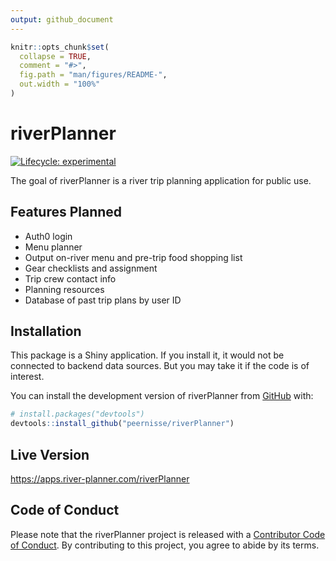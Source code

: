 ```yaml
---
output: github_document
---
```


<!-- README.md is generated from README.Rmd. Please edit that file -->

```r
knitr::opts_chunk$set(
  collapse = TRUE,
  comment = "#>",
  fig.path = "man/figures/README-",
  out.width = "100%"
)
```

# riverPlanner

<!-- badges: start -->
[![Lifecycle: experimental](https://img.shields.io/badge/lifecycle-experimental-orange.svg)](https://lifecycle.r-lib.org/articles/stages.html#experimental)
<!-- badges: end -->

The goal of riverPlanner is a river trip planning application for public use.

## Features Planned

* Auth0 login
* Menu planner
* Output on-river menu and pre-trip food shopping list
* Gear checklists and assignment
* Trip crew contact info
* Planning resources
* Database of past trip plans by user ID

## Installation

This package is a Shiny application. If you install it, it would not be connected to backend data sources. But you may take it if the code is of interest.

You can install the development version of riverPlanner from [GitHub](https://github.com/) with:

``` r
# install.packages("devtools")
devtools::install_github("peernisse/riverPlanner")
```

## Live Version

[https://apps.river-planner.com/riverPlanner](https://apps.river-planner.com/riverPlanner)

## Code of Conduct

Please note that the riverPlanner project is released with a [Contributor Code of Conduct](https://contributor-covenant.org/version/2/1/CODE_OF_CONDUCT.html). By contributing to this project, you agree to abide by its terms.

